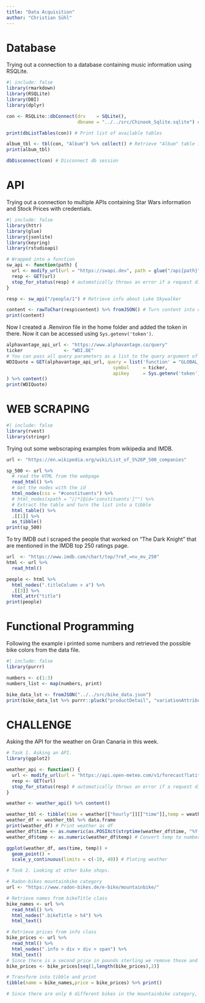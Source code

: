 ```yaml
---
title: "Data Acquisition"
author: "Christian Sühl"
---
```



# Database
Trying out a connection to a database containing music information using RSQLite.
```r
#| include: false
library(rmarkdown)
library(RSQLite)
library(DBI)
library(dplyr)
```

```r
con <- RSQLite::dbConnect(drv    = SQLite(), 
                          dbname = "../../src/Chinook_Sqlite.sqlite") # Connect to db

print(dbListTables(con)) # Print list of available tables

album_tbl <- tbl(con, "Album") %>% collect() # Retrieve "Album" table into local storage
print(album_tbl)

dbDisconnect(con) # Disconnect db session
```

# API
Trying out a connection to multiple APIs containing Star Wars information and Stock Prices with credentials.
```r
#| include: false
library(httr)
library(glue)
library(jsonlite)
library(keyring)
library(rstudioapi)
```

```r
# Wrapped into a function
sw_api <- function(path) {
  url <- modify_url(url = "https://swapi.dev", path = glue("/api{path}"))
  resp <- GET(url)
  stop_for_status(resp) # automatically throws an error if a request did not succeed
}

resp <- sw_api("/people/1") # Retrieve info about Luke Skywalker

content <- rawToChar(resp$content) %>% fromJSON() # Turn content into characters and convert json to list
print(content)
```

Now I created a .Renviron file in the home folder and added the token in there. Now it can be accessed using `Sys.getenv('token')`.

```r
alphavantage_api_url <- "https://www.alphavantage.co/query"
ticker               <- "WDI.DE"
# You can pass all query parameters as a list to the query argument of GET()
WDIQuote = GET(alphavantage_api_url, query = list('function' = "GLOBAL_QUOTE",
                                       symbol     = ticker,
                                       apikey     = Sys.getenv('token'))
) %>% content()
print(WDIQuote)
```


# WEB SCRAPING
```r
#| include: false
library(rvest)
library(stringr)
```
Trying out some webscraping examples from wikipedia and IMDB.
```r
url <- "https://en.wikipedia.org/wiki/List_of_S%26P_500_companies"

sp_500 <- url %>%
  # read the HTML from the webpage
  read_html() %>%
  # Get the nodes with the id
  html_nodes(css = "#constituents") %>%
  # html_nodes(xpath = "//*[@id='constituents']"") %>% 
  # Extract the table and turn the list into a tibble
  html_table() %>% 
  .[[1]] %>% 
  as_tibble()
print(sp_500)
```
To try IMDB out I scraped the people that worked on "The Dark Knight" that are mentioned in the IMDB top 250 ratings page.
```r
url  <- "https://www.imdb.com/chart/top/?ref_=nv_mv_250"
html <- url %>% 
  read_html()

people <- html %>% 
  html_nodes(".titleColumn > a") %>% 
  .[[3]] %>% 
  html_attr("title")
print(people)
```

# Functional Programming
Following the example i printed some numbers and retrieved the possible bike colors from the data file.
```r
#| include: false
library(purrr)
```
```r
numbers <- c(1:3)
numbers_list <- map(numbers, print)

bike_data_lst <- fromJSON("../../src/bike_data.json")
print(bike_data_lst %>% purrr::pluck("productDetail", "variationAttributes", "values", 1, "displayValue"))
```

# CHALLENGE

Asking the API for the weather on Gran Canaria in this week.
```r
# Task 1. Asking an API.
library(ggplot2)

weather_api <- function() {
  url <- modify_url(url = "https://api.open-meteo.com/v1/forecast?latitude=27.7564556&longitude=-15.5910148&current_weather=true&hourly=temperature_2m,relativehumidity_2m,windspeed_10m")
  resp <- GET(url)
  stop_for_status(resp) # automatically throws an error if a request did not succeed
}

weather <- weather_api() %>% content()

weather_tbl <- tibble(time = weather[["hourly"]][["time"]],temp = weather[["hourly"]][["temperature_2m"]])
weather_df <- weather_tbl %>% data.frame
print(weather_df) # Print weather as df
weather_df$time <- as.numeric(as.POSIXct(strptime(weather_df$time, "%Y-%m-%dT%H:%M"))) # Convert time to numberic
weather_df$temp <- as.numeric(weather_df$temp) # Convert temp to numberic

ggplot(weather_df, aes(time, temp)) +
  geom_point() +
  scale_y_continuous(limits = c(-10, 40)) # Ploting weather
```

```r
# Task 2. Looking at other bike shops.

# Radon-bikes mountainbike category
url <- "https://www.radon-bikes.de/e-bike/mountainbike/"

# Retrieve names from bikeTitle class
bike_names <- url %>% 
  read_html() %>% 
  html_nodes(".bikeTitle > h4") %>%
  html_text() 

# Retrieve prices from info class
bike_prices <- url %>% 
  read_html() %>% 
  html_nodes(".info > div > div > span") %>%
  html_text()
# Since there is a second price in pounds sterling we remove those and only look at the price in euros
bike_prices <- bike_prices[seq(1,length(bike_prices),2)]

# Transform into tibble and print
tibble(name = bike_names,price = bike_prices) %>% print()

# Since there are only 6 different bikes in the mountainbike category, only these are shown
```